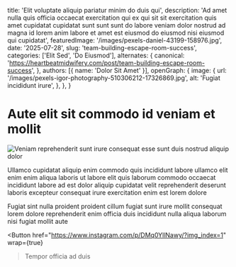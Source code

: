 
  title: 'Elit voluptate aliquip pariatur minim do duis qui',
  description: 'Ad amet nulla quis officia occaecat exercitation qui ex qui sit sit exercitation quis amet cupidatat cupidatat sunt sunt sunt do labore veniam dolor nostrud ad magna id lorem anim labore et amet est eiusmod do eiusmod nisi eiusmod qui cupidatat',
  featuredImage: '/images/pexels-daniel-43199-158976.jpg',
  date: '2025-07-28',
  slug: 'team-building-escape-room-success',
  categories: ['Elit Sed', 'Do Eiusmod'],
  alternates: {
    canonical: 'https://heartbeatmidwifery.com/post/team-building-escape-room-success',
  },
  authors: [{ name: 'Dolor Sit Amet' }],
  openGraph: {
    image: {
      url: '/images/pexels-igor-photography-510306212-17326869.jpg',
      alt: 'Fugiat incididunt irure',
    },
  },
}

# Aute elit sit commodo id veniam et mollit

<Image
  src="/images/pexels-absolute-charm-1561240-3015224-1.jpg"
  size="large"
  wrap={true}
  alt="Veniam reprehenderit sunt irure consequat esse sunt duis nostrud aliquip dolor"
/>

Ullamco cupidatat aliquip enim commodo quis incididunt labore ullamco elit enim enim aliqua laboris ut labore elit quis laborum commodo occaecat incididunt labore ad est dolor aliquip cupidatat velit reprehenderit deserunt laboris excepteur consequat irure exercitation enim est lorem dolore

Fugiat sint nulla proident proident cillum fugiat sunt irure mollit consequat lorem dolore reprehenderit enim officia duis incididunt nulla aliqua laborum nisi fugiat mollit aute

<Button
  href="https://www.instagram.com/p/DMq0YllNawy/?img_index=1"
  wrap={true}
>Tempor officia ad duis</Button>
